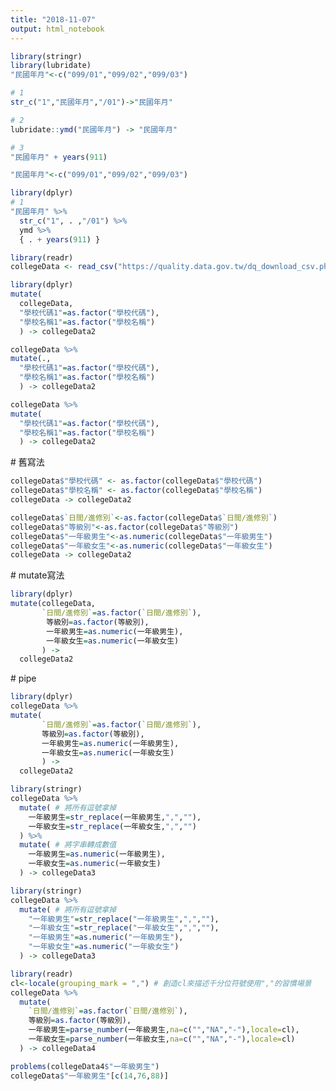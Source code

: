 ```yaml
---
title: "2018-11-07"
output: html_notebook
---
```


```r
library(stringr)
library(lubridate)
"民國年月"<-c("099/01","099/02","099/03")

# 1
str_c("1","民國年月","/01")->"民國年月"

# 2
lubridate::ymd("民國年月") -> "民國年月"

# 3
"民國年月" + years(911)
```

```r
"民國年月"<-c("099/01","099/02","099/03")

library(dplyr)
# 1
"民國年月" %>% 
  str_c("1", . ,"/01") %>%
  ymd %>%
  { . + years(911) }
```

```r
library(readr)
collegeData <- read_csv("https://quality.data.gov.tw/dq_download_csv.php?nid=6231&md5_url=dda8fca407131483c1d8cbf3d61cf793")
```

```r
library(dplyr)
mutate(
  collegeData,
  "學校代碼1"=as.factor("學校代碼"),
  "學校名稱1"=as.factor("學校名稱")
  ) -> collegeData2
```

```r
collegeData %>%
mutate(.,
  "學校代碼1"=as.factor("學校代碼"),
  "學校名稱1"=as.factor("學校名稱")
  ) -> collegeData2
```

```r
collegeData %>%
mutate(
  "學校代碼1"=as.factor("學校代碼"),
  "學校名稱1"=as.factor("學校名稱")
  ) -> collegeData2
```
 
 # 舊寫法
```r
collegeData$"學校代碼" <- as.factor(collegeData$"學校代碼")
collegeData$"學校名稱" <- as.factor(collegeData$"學校名稱")
collegeData -> collegeData2
```

```r
collegeData$`日間∕進修別`<-as.factor(collegeData$`日間∕進修別`) 
collegeData$"等級別"<-as.factor(collegeData$"等級別") 
collegeData$"一年級男生"<-as.numeric(collegeData$"一年級男生") 
collegeData$"一年級女生"<-as.numeric(collegeData$"一年級女生") 
collegeData -> collegeData2 
```

 
 # mutate寫法
```r
library(dplyr)
mutate(collegeData, 
       `日間∕進修別`=as.factor(`日間∕進修別`), 
        等級別=as.factor(等級別), 
        一年級男生=as.numeric(一年級男生), 
        一年級女生=as.numeric(一年級女生) 
       ) -> 
  collegeData2   
```
 
 # pipe
```r
library(dplyr) 
collegeData %>% 
mutate( 
       `日間∕進修別`=as.factor(`日間∕進修別`), 
       等級別=as.factor(等級別), 
       一年級男生=as.numeric(一年級男生), 
       一年級女生=as.numeric(一年級女生) 
       ) -> 
  collegeData2 
```
 
```r
library(stringr) 
collegeData %>% 
  mutate( # 將所有逗號拿掉 
    一年級男生=str_replace(一年級男生,",",""), 
    一年級女生=str_replace(一年級女生,",","") 
  ) %>% 
  mutate( # 將字串轉成數值 
    一年級男生=as.numeric(一年級男生), 
    一年級女生=as.numeric(一年級女生) 
  ) -> collegeData3 
```
 
```r
library(stringr) 
collegeData %>% 
  mutate( # 將所有逗號拿掉 
    "一年級男生"=str_replace("一年級男生",",",""), 
    "一年級女生"=str_replace("一年級女生",",",""), 
    "一年級男生"=as.numeric("一年級男生"), 
    "一年級女生"=as.numeric("一年級女生") 
  ) -> collegeData3 
```
 
```r
library(readr)
cl<-locale(grouping_mark = ",") # 創造cl來描述千分位符號使用","的習慣場景
collegeData %>% 
  mutate(
    `日間∕進修別`=as.factor(`日間∕進修別`),
    等級別=as.factor(等級別),
    一年級男生=parse_number(一年級男生,na=c("","NA","-"),locale=cl),
    一年級女生=parse_number(一年級女生,na=c("","NA","-"),locale=cl)
  ) -> collegeData4
```
 
```r
problems(collegeData4$"一年級男生")
collegeData$"一年級男生"[c(14,76,88)]
```
 
```r

```
 
 
